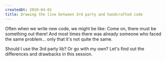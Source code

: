 ```yaml
---
createdAt: 2019-04-01
title: Drawing the line between 3rd party and handcrafted code
---
```


Often when we write new code, we might be like: Come on, there must be something out there! And most times there was already someone who faced the same problem... only that it's not quite the same.

Should I use the 3rd party lib? Or go with my own? Let's find out the differences and drawbacks in this session.
